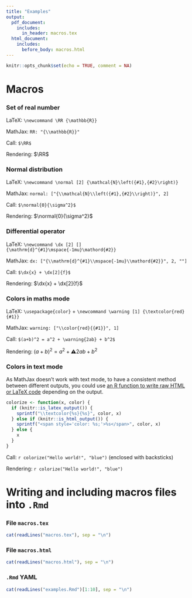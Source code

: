 ```yaml
---
title: "Examples"
output:
  pdf_document:
    includes:
      in_header: macros.tex
  html_document: 
    includes:
      before_body: macros.html
---
```


```r
knitr::opts_chunk$set(echo = TRUE, comment = NA)
```

# Macros

### Set of real number

LaTeX: `\newcommand \RR {\mathbb{R}}` 

MathJax: `RR: "{\\mathbb{R}}"`

Call: `$\RR$`

Rendering: $\RR$ 

### Normal distribution

LaTeX: `\newcommand \normal [2] {\mathcal{N}\left({#1},{#2}\right)}` 

MathJax: `normal: ["{\\mathcal{N}\\left({#1},{#2}\\right)}", 2]`

Call: `$\normal{0}{\sigma^2}$`

Rendering: $\normal{0}{\sigma^2}$ 

### Differential operator

LaTeX: `\newcommand \dx [2] [] {\mathrm{d}^{#1}\mspace{-1mu}\mathord{#2}}` 

MathJax: `dx: ["{\\mathrm{d}^{#1}\\mspace{-1mu}\\mathord{#2}}", 2, ""]` 

Call: `$\dx{x} + \dx[2]{f}$`

Rendering: $\dx{x} + \dx[2]{f}$

### Colors in maths mode

LaTeX: `\usepackage{color}` + `\newcommand \warning [1] {\textcolor{red}{#1}}` 

MathJax: `warning: ["\\color{red}{{#1}}", 1]` 

Call: `$(a+b)^2 = a^2 + \warning{2ab} + b^2$`

Rendering: $(a+b)^2 = a^2 + \warning{2ab} + b^2$ 

### Colors in text mode 

As MathJax doesn't work with text mode, to have a consistent method between different outputs, you could use [an R function to write raw HTML or LaTeX code](bookdown.org/yihui/rmarkdown-cookbook/font-color.html#using-an-r-function-to-write-raw-html-or-latex-code) depending on the output. 


```r
colorize <- function(x, color) {
  if (knitr::is_latex_output()) {
    sprintf("\\textcolor{%s}{%s}", color, x)
  } else if (knitr::is_html_output()) {
    sprintf("<span style='color: %s;'>%s</span>", color, x)
  } else {
    x
  }
}
```

Call: `` r colorize("Hello world!", "blue") `` (enclosed with backsticks)

Rendering: `r colorize("Hello world!", "blue")`

# Writing and including macros files into `.Rmd` 

### File `macros.tex`

```r
cat(readLines("macros.tex"), sep = "\n")
```

### File `macros.html`

```r
cat(readLines("macros.html"), sep = "\n")
```

### `.Rmd` YAML

```r
cat(readLines("examples.Rmd")[1:10], sep = "\n")
```

